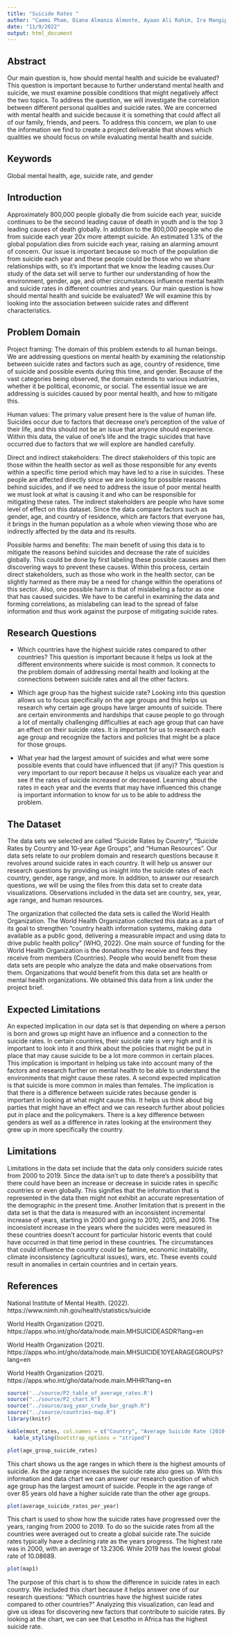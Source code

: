 ```yaml
---
title: "Suicide Rates "
author: "Cammi Pham, Diana Almanza Almonte, Ayaan Ali Rahim, Ira Mangipudi"
date: "11/9/2022"
output: html_document
---
```


## Abstract 

Our main question is, how should mental health and suicide be evaluated? This question is important because to further understand mental health and suicide, we must examine possible conditions that might negatively affect the two topics. To address the question, we will investigate the correlation between different personal qualities and suicide rates. We are concerned with mental health and suicide because it is something that could affect all of our family, friends, and peers. To address this concern, we plan to use the information we find to create a project deliverable that shows which qualities we should focus on while evaluating mental health and suicide.  

## Keywords

Global mental health, age, suicide rate, and gender

## Introduction 

Approximately 800,000 people globally die from suicide each year, suicide continues to be the second leading cause of death in youth and is the top 3 leading causes of death globally. In addition to the 800,000 people who die from suicide each year 20x more attempt suicide. An estimated 1.3% of the global population dies from suicide each year, raising an alarming amount of concern. Our issue is important because so much of the population die from suicide each year and these people could be those who we share relationships with, so it’s important that we know the leading causes.Our study of the data set will serve to further our understanding of how the environment, gender, age, and other circumstances influence mental health and suicide rates in different countries and years. Our main question is how should mental health and suicide be evaluated? We will examine this by looking into the association between suicide rates and different characteristics. 

## Problem Domain

Project framing:
The domain of this problem extends to all human beings. We are addressing questions on mental health by examining the relationship between suicide rates and factors such as age, country of residence, time of suicide and possible events during this time, and gender. Because of the vast categories being observed, the domain extends to various industries, whether it be political, economic, or social. The essential issue we are addressing is suicides caused by poor mental health, and how to mitigate this.

Human values:
The primary value present here is the value of human life. Suicides occur due to factors that decrease one’s perception of the value of their life, and this should not be an issue that anyone should experience. Within this data, the value of one’s life and the tragic suicides that have occurred due to factors that we will explore are handled carefully.

Direct and indirect stakeholders:
The direct stakeholders of this topic are those within the health sector as well as those responsible for any events within a specific time period which may have led to a rise in suicides. These people are affected directly since we are looking for possible reasons behind suicides, and if we need to address the issue of poor mental health we must look at what is causing it and who can be responsible for mitigating these rates. The indirect stakeholders are people who have some level of effect on this dataset. Since the data compare factors such as gender, age, and country of residence, which are factors that everyone has, it brings in the human population as a whole when viewing those who are indirectly affected by the data and its results.

Possible harms and benefits:
The main benefit of using this data is to mitigate the reasons behind suicides and decrease the rate of suicides globally. This could be done by first labeling these possible causes and then discovering ways to prevent these causes. Within this process, certain direct stakeholders, such as those who work in the health sector, can be slightly harmed as there may be a need for change within the operations of this sector. Also, one possible harm is that of mislabeling a factor as one that has caused suicides. We have to be careful in examining the data and forming correlations, as mislabeling can lead to the spread of false information and thus work against the purpose of mitigating suicide rates.

## Research Questions

* Which countries have the highest suicide rates compared to other countries?
This question is important because it helps us look at the different environments where suicide is most common. It connects to the problem domain of addressing mental health and looking at the connections between suicide rates and all the other factors.

* Which age group has the highest suicide rate?
Looking into this question allows us to focus specifically on the age groups and this helps us research why certain age groups have larger amounts of suicide. There are certain environments and hardships that cause people to go through a lot of mentally challenging difficulties at each age group that can have an effect on their suicide rates. It is important for us to research each age group and recognize the factors and policies that might be a place for those groups. 

* What year had the largest amount of suicides and what were some possible events that could have influenced that (if any)?
This question is very important to our report because it helps us visualize each year and see if the rates of suicide increased or decreased. Learning about the rates in each year and the events that may have influenced this change is important information to know for us to be able to address the problem.

## The Dataset

The data sets we selected are called “Suicide Rates by Country”, “Suicide Rates by Country and 10-year Age Groups”, and “Human Resources”. Our data sets relate to our problem domain and research questions because it revolves around suicide rates in each country. 
It will help us answer our research questions by providing us insight into the suicide rates of each country, gender, age range, and more. In addition, to answer our research questions, we will be using the files from this data set to create data visualizations. Observations included in the data set are country, sex, year, age range, and human resources. 

The organization that collected the data sets is called the World Health Organization. The World Health Organization collected this data as a part of its goal to strengthen “country health information systems, making data available as a public good, delivering a measurable impact and using data to drive public health policy” (WHO, 2022). One main source of funding for the World Health Organization is the donations they receive and fees they receive from members (Countries). People who would benefit from these data sets are people who analyze the data and make observations from them. Organizations that would benefit from this data set are health or mental health organizations. We obtained this data from a link under the project brief. 

## Expected Limitations

An expected implication in our data set is that depending on where a person is born and grows up might have an influence and a connection to the suicide rates. In certain countries, their suicide rate is very high and it is important to look into it and think about the policies that might be put in place that may cause suicide to be a lot more common in certain places. This implication is important in helping us take into account many of the factors and research further on mental health to be able to understand the environments that might cause these rates. A second expected implication is that suicide is more common in males than females. The implication is that there is a difference between suicide rates because gender is important in looking at what might cause this. It helps us think about big parties that might have an effect and we can research further about policies put in place and the policymakers. There is a key difference between genders as well as a difference in rates looking at the environment they grew up in more specifically the country.

## Limitations

Limitations in the data set include that the data only considers suicide rates from 2000 to 2019. Since the data isn’t up to date there’s a possibility that there could have been an increase or decrease in suicide rates in specific countries or even globally. This signifies that the information that is represented in the data then might not exhibit an accurate representation of the demographic in the present time. Another limitation that is present in the data set is that the data is measured with an inconsistent incremental increase of years, starting in 2000 and going to 2010, 2015, and 2016.  The inconsistent increase in the years where the suicides were measured in these countries doesn’t account for particular historic events that could have occurred in that time period in these countries. The circumstances that could influence the country could be famine, economic instability, climate inconsistency (agricultural issues), wars, etc. These events could result in anomalies in certain countries and in certain years.

## References

National Institute of Mental Health. (2022). https://www.nimh.nih.gov/health/statistics/suicide 


World Health Organization (2021). https://apps.who.int/gho/data/node.main.MHSUICIDEASDR?lang=en 


World Health Organization (2021). https://apps.who.int/gho/data/node.main.MHSUICIDE10YEARAGEGROUPS?lang=en 


World Health Organization (2021). https://apps.who.int/gho/data/node.main.MHHR?lang=en 

```r
source('../source/P2_table_of_average_rates.R')
source("../source/P2_chart.R")
source("../source/avg_year_crude_bar_graph.R")
source("../source/countries-map.R")
library(knitr)
```

```r
kable(most_rates, col.names = c("Country", "Average Suicide Rate (2010-2019)")) %>% 
  kable_styling(bootstrap_options = "striped")
```

```r
plot(age_group_suicide_rates)
```
This chart shows us the age ranges in which there is the highest amounts of suicide. As the age range increases the suicide rate also goes up. With this information and data chart we can answer our research question of which age group has the largest amount of suicide. People in the age range of over 85 years old have a higher suicide rate than the other age groups. 

```r
plot(average_suicide_rates_per_year)
```
This chart is used to show how the suicide rates have progressed over the years, ranging from 2000 to 2019. To do so the suicide rates from all the countries were averaged out to create a global suicide rate.The suicide rates typically have a declining rate as the years progress. The highest rate was in 2000, with an average of 13.2306. While 2019 has the lowest global rate of 10.08689.

```r
plot(map1)
```
The purpose of this chart is to show the difference in suicide rates in each country. We included this chart because it helps answer one of our research questions: “Which countries have the highest suicide rates compared to other countries?” Analyzing this visualization, can lead and give us ideas for discovering new factors that contribute to suicide rates. By looking at the chart, we can see that Lesotho in Africa has the highest suicide rate. 


